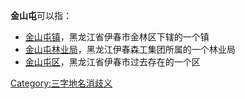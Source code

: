 '''金山屯'''可以指：
* [[金山屯镇|金山屯镇]]，黑龙江省伊春市金林区下辖的一个镇
* [[金山屯林业局|金山屯林业局]]，黑龙江伊春森工集团所属的一个林业局
* [[金山屯区|金山屯区]]，黑龙江省伊春市过去存在的一个区

{{disambig}}
[[Category:三字地名消歧义|Category:三字地名消歧义]]